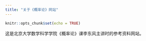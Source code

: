 ```yaml
---
title: "关于《概率论》网站"
---
```


```r
knitr::opts_chunk$set(echo = TRUE)
```

这是北京大学数学科学学院《概率论》课李东风主讲时的参考资料网站。
